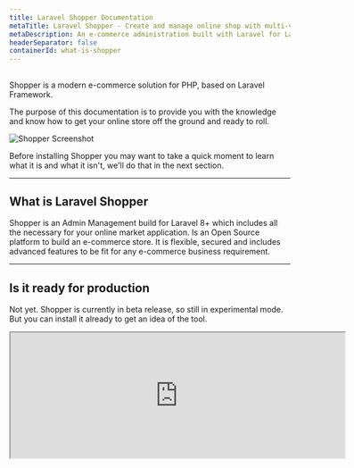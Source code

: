 ```yaml
---
title: Laravel Shopper Documentation
metaTitle: Laravel Shopper - Create and manage online shop with multi-vendor.
metaDescription: An e-commerce administration built with Laravel for Laravel Developers to create and manage online shop with multi-vendor.
headerSeparator: false
containerId: what-is-shopper
---
```





## <Heading hidden>Introduction</Heading>

Shopper is a modern e-commerce solution for PHP, based on Laravel Framework.

The purpose of this documentation is to provide you with the knowledge and know how to get your online store off the ground and ready to roll.

<img className="shadow-lg rounded-lg" src="/img/shopper-preview.png" alt="Shopper Screenshot" />

Before installing Shopper you may want to take a quick moment to learn what it is and what it isn't, we'll do that in the next section.

---

## What is Laravel Shopper

Shopper is an Admin Management build for Laravel 8+ which includes all the necessary for your online market application. Is an Open Source platform to build an e-commerce store. It is flexible, secured and includes advanced features to be fit for any e-commerce business requirement.

---

## Is it ready for production

Not yet. Shopper is currently in beta release, so still in experimental mode. But you can install it already to get an idea of the tool.

<iframe src="https://github.com/sponsors/sense/card" title="Sponsor Shopper" height="225" width="600" className="w-full" />

[Getting Started with Laravel Shopper &rarr;](/docs/installation)

